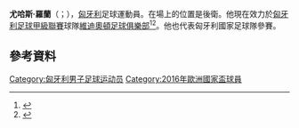 {{eastern name order|[[匈牙利语|匈牙利语]]}} 

'''尤哈斯·羅蘭'''（{{lang-hu|Juhász Roland}}；{{bd|1983年|7月1日}}），[[匈牙利|匈牙利]]足球運動員。在場上的位置是後衛。他現在效力於[[匈牙利足球甲級聯賽|匈牙利足球甲級聯賽]]球隊[[維迪奧頓足球俱樂部|維迪奧頓足球俱樂部]]<ref>{{cite web|url=http://www.rsca.be/go/nl/article/33228/roland_juhasz_naar_videoton|title=Roland Juhasz naar Videoton|date=19 February 2013|publisher=Anderlecht's Official Website|deadurl=yes|archiveurl=https://web.archive.org/web/20130222023115/http://www.rsca.be/go/nl/article/33228/roland_juhasz_naar_videoton|archivedate=2013年2月22日}}</ref><ref>{{cite web|url=http://www.vidi.hu/roland-juhasz-joins-videoton-fc-on-a-loan-deal|title=Roland Juhasz joins Videoton FC on a loan deal|date=20 February 2013|publisher=Videoton's Official Website|accessdate=2015-06-02|archive-date=2015-01-08|archive-url=https://web.archive.org/web/20150108180456/http://www.vidi.hu/roland-juhasz-joins-videoton-fc-on-a-loan-deal|dead-url=no}}</ref>。他也代表匈牙利國家足球隊參賽。

==參考資料==
{{Reflist}}

{{2016年歐洲國家盃匈牙利參賽名單}}

{{Authority control}}
{{DEFAULTSORT: Juhász Roland}}
[[Category:匈牙利男子足球运动员|Category:匈牙利男子足球运动员]]
[[Category:2016年歐洲國家盃球員|Category:2016年歐洲國家盃球員]]